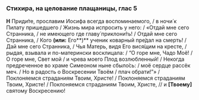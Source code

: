 ### Стихира, на целование плащаницы, глас 5

**Н** Приди́те, прославим Иосифа всегда воспоминаемого, / в ночи́ к Пилату пришедшего / Жизнь мира испросить у него: / «Отдай мне сего Странника, / не имеющего где главу́ приклони́ть! / Отдай мне сего Странника, / Кого **(или:** Его**)** ученик коварный пре́дал на смерть! / Дай мне сего Странника, / Чья Матерь, видя Его вися́щим на кресте, / рыдая, взывала и по-матерински восклицала: / “О горе мне, Чадо Моё! / О горе мне, Свет мой / и чрева моего Плод возлюбленный! / Некогда предреченное во храме Симеоном ныне сбыло́сь: / моё сердце рассёк меч. / Но в радость о Воскресении Твоём / плач обрати!”» / Поклоняемся страданиям Твоим, Христе! / Поклоняемся страданиям Твоим, Христе! / Поклоняемся страданиям Твоим, Христе, // и **[**Твоему**]** святому Воскресению!
